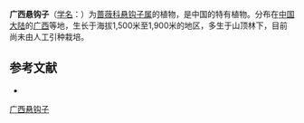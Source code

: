 {{Speciesbox
| name = 广西悬钩子
| status = 
| status_system = 
| image =
| genus = Rubus
| species = kwangsiensis
| authority = H. L. Li
}}

'''广西悬钩子'''（[[学名|学名]]：{{lang|la|''Rubus kwangsiensis''}}）为[[蔷薇科|蔷薇科]][[悬钩子属|悬钩子属]]的植物，是中国的特有植物。分布在[[中国大陆|中国大陆]]的[[广西|广西]]等地，生长于海拔1,500米至1,900米的地区，多生于山顶林下，目前尚未由人工引种栽培。

== 参考文献 ==
<div class="references-small">
* {{cite web| url =http://www.bioinfo.cn/db05/KmzwSpecies.php?action=view&id=19453| title =广西悬钩子| work =《中国高等植物数据库全库》| publisher =中国科学院微生物研究所| author =昆明植物研究所| accessdate =2009-02-25| deadurl =yes| archiveurl =https://web.archive.org/web/20160305003624/http://www.bioinfo.cn/db05/KmzwSpecies.php?action=view&id=19453| archivedate =2016-03-05}}
</div>
{{Taxonbar|from=Q11062430}}

[[Category:悬钩子属|广西悬钩子]]


{{植物小作品}}